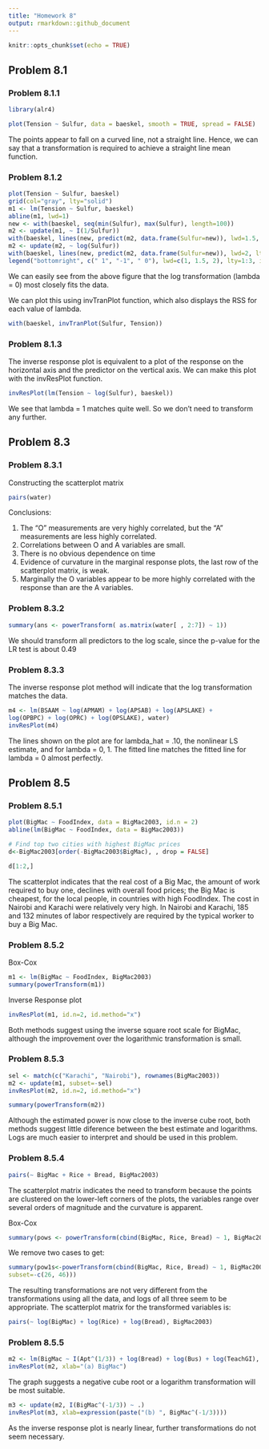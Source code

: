 ---
title: "Homework 8"
output: rmarkdown::github_document
---

```{r setup, include=FALSE}
knitr::opts_chunk$set(echo = TRUE)
```

## Problem 8.1

### Problem 8.1.1
```{r, message=FALSE, warning=FALSE}
library(alr4)
```
```{r, message=FALSE, warning=FALSE}
plot(Tension ~ Sulfur, data = baeskel, smooth = TRUE, spread = FALSE)
```

The points appear to fall on a curved line, not a straight line. Hence, we can say that a transformation is required to achieve a straight line mean function.

### Problem 8.1.2
```{r, warning=FALSE}
plot(Tension ~ Sulfur, baeskel)
grid(col="gray", lty="solid")
m1 <- lm(Tension ~ Sulfur, baeskel)
abline(m1, lwd=1)
new <- with(baeskel, seq(min(Sulfur), max(Sulfur), length=100))
m2 <- update(m1, ~ I(1/Sulfur))
with(baeskel, lines(new, predict(m2, data.frame(Sulfur=new)), lwd=1.5, lty=2))
m2 <- update(m2, ~ log(Sulfur))
with(baeskel, lines(new, predict(m2, data.frame(Sulfur=new)), lwd=2, lty=3))
legend("bottomright", c(" 1", "-1", " 0"), lwd=c(1, 1.5, 2), lty=1:3, inset=0.02)
```

We can easily see from the above figure that the log transformation (lambda = 0) most closely fits the data.  

We can plot this using invTranPlot function, which also displays the RSS for each value of lambda.

```{r, warning=FALSE}
with(baeskel, invTranPlot(Sulfur, Tension))
```

### Problem 8.1.3
The inverse response plot is equivalent to a plot of the response on the horizontal axis and the predictor on the vertical axis. We can make this plot with the invResPlot function.
```{r, warning=FALSE}
invResPlot(lm(Tension ~ log(Sulfur), baeskel))
```

We see that lambda = 1 matches quite well. So we don't need to transform any further.

## Problem 8.3

### Problem 8.3.1

Constructing the scatterplot matrix

```{r, warning=FALSE}
pairs(water)
```

Conclusions:

1. The "O" measurements are very highly correlated, but the "A" measurements are less highly correlated.
2. Correlations between O and A variables are small.
3. There is no obvious dependence on time
4. Evidence of curvature in the marginal response plots, the last row of the scatterplot matrix, is weak.
5. Marginally the O variables appear to be more highly correlated with the response than are the A variables.

### Problem 8.3.2
```{r, warning=FALSE}
summary(ans <- powerTransform( as.matrix(water[ , 2:7]) ~ 1))
```

We should transform all predictors to the log scale, since the p-value for the LR test is about 0.49

### Problem 8.3.3
The inverse response plot method will indicate that the log transformation matches the data.
```{r, warning=FALSE}
m4 <- lm(BSAAM ~ log(APMAM) + log(APSAB) + log(APSLAKE) +
log(OPBPC) + log(OPRC) + log(OPSLAKE), water)
invResPlot(m4)
```

The lines shown on the plot are for lambda_hat = .10, the nonlinear LS estimate,
and for lambda = 0, 1. The fitted line matches the fitted line for lambda = 0 almost perfectly.

## Problem 8.5

### Problem 8.5.1
```{r, warning=FALSE}
plot(BigMac ~ FoodIndex, data = BigMac2003, id.n = 2)
abline(lm(BigMac ~ FoodIndex, data = BigMac2003))

# Find top two cities with highest BigMac prices
d<-BigMac2003[order(-BigMac2003$BigMac), , drop = FALSE]

d[1:2,]
```

The scatterplot indicates that the real cost of a Big Mac, the amount of work required to buy one, declines with overall food prices; the Big Mac is cheapest, for the local people, in countries with high FoodIndex. The cost in Nairobi and Karachi were relatively very high. In Nairobi and Karachi, 185 and 132 minutes of labor respectively are required by the typical worker to buy a Big Mac.

### Problem 8.5.2
Box-Cox
```{r, warning=FALSE}
m1 <- lm(BigMac ~ FoodIndex, BigMac2003)
summary(powerTransform(m1))
```

Inverse Response plot
```{r, warning=FALSE}
invResPlot(m1, id.n=2, id.method="x")
```

Both methods suggest using the inverse square root scale for BigMac, although the improvement over the logarithmic transformation is small.

### Problem 8.5.3
```{r, warning=FALSE}
sel <- match(c("Karachi", "Nairobi"), rownames(BigMac2003))
m2 <- update(m1, subset=-sel)
invResPlot(m2, id.n=2, id.method="x")
```

```{r, warning=FALSE}
summary(powerTransform(m2))
```

Although the estimated power is now close to the inverse cube root, both methods suggest little diference between the best estimate and logarithms. Logs are much easier to interpret and should be used in this problem.

### Problem 8.5.4

```{r, warning=FALSE}
pairs(~ BigMac + Rice + Bread, BigMac2003)
```

The scatterplot matrix indicates the need to transform because the points are clustered on the lower-left corners of the plots, the variables range over several orders of magnitude and the curvature is apparent.

Box-Cox
```{r, warning=FALSE}
summary(pows <- powerTransform(cbind(BigMac, Rice, Bread) ~ 1, BigMac2003))
```

We remove two cases to get:
```{r, warning=FALSE}
summary(pow1s<-powerTransform(cbind(BigMac, Rice, Bread) ~ 1, BigMac2003,
subset=-c(26, 46)))
```

The resulting transformations are not very different from the transformations using all the data, and logs of all three seem to be appropriate. The scatterplot matrix for the transformed variables is:
```{r, warning=FALSE}
pairs(~ log(BigMac) + log(Rice) + log(Bread), BigMac2003)
```

### Problem 8.5.5
```{r, warning=FALSE}
m2 <- lm(BigMac ~ I(Apt^(1/3)) + log(Bread) + log(Bus) + log(TeachGI), BigMac2003)
invResPlot(m2, xlab="(a) BigMac")
```

The graph suggests a negative cube root or a logarithm transformation will be most suitable.
```{r, warning=FALSE}
m3 <- update(m2, I(BigMac^(-1/3)) ~ .)
invResPlot(m3, xlab=expression(paste("(b) ", BigMac^(-1/3))))
```

As the inverse response plot is nearly linear, further transformations do not seem necessary.
